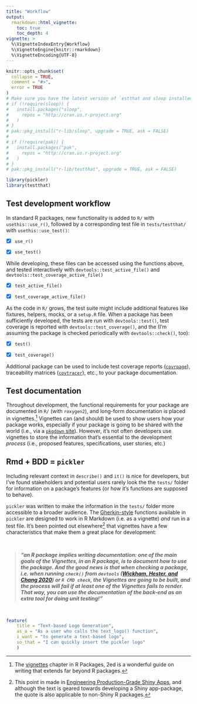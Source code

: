 ```yaml
---
title: "Workflow"
output: 
  rmarkdown::html_vignette:
    toc: true
    toc_depth: 4
vignette: >
  %\VignetteIndexEntry{Workflow}
  %\VignetteEngine{knitr::rmarkdown}
  %\VignetteEncoding{UTF-8}
---
```


```r
knitr::opts_chunk$set(
  collapse = TRUE,
  comment = "#>",
  error = TRUE
)
# Make sure you have the latest version of `estthat and sloop installed.
# if (!require(sloop)) {
#   install.packages("sloop",
#     repos = "http://cran.us.r-project.org"
#   )
# }
# pak::pkg_install("r-lib/sloop", upgrade = TRUE, ask = FALSE)
# 
# if (!require(pak)) {
#   install.packages("pak",
#     repos = "http://cran.us.r-project.org"
#   )
# }
# pak::pkg_install("r-lib/testthat", upgrade = TRUE, ask = FALSE)
```

```r
library(pickler)
library(testthat)
```


## Test development workflow

In standard R packages, new functionality is added to `R/` with `usethis::use_r()`, followed by a corresponding test file in `tests/testthat/` with `usethis::use_test()`:

-   [x] `use_r()`

-   [x] `use_test()`

While developing, these files can be accessed using the functions above, and tested interactively with `devtools::test_active_file()` and `devtools::test_coverage_active_file()`

-   [x] `test_active_file()`

-   [x] `test_coverage_active_file()`

As the code in `R/` grows, the test suite might include additional features like fixtures, helpers, mocks, or a `setup.R` file. When a package has been sufficiently developed, the tests are run with `devtools::test()`, test coverage is reported with `devtools::test_coverage()`, and the (I'm assuming the package is checked periodically with `devtools::check()`, too):

-   [x] `test()`

-   [x] `test_coverage()`

Additional package can be used to include test coverage reports ([`covrpage`](https://yonicd.github.io/covrpage/)), traceability matrices ([`covtracer`](https://genentech.github.io/covtracer/)), etc., to your package documentation.

## Test documentation

Throughout development, the functional requirements for your package are documented in `R/` (with `roxygen2`), and long-form documentation is placed in vignettes.[^r-pkgs-vignettes] Vignettes can (and should) be used to show users how your package works, especially if your package is going to be shared with the world (i.e., via a [`pkgdown` site](https://pkgdown.r-lib.org/)). However, it's not often developers use vignettes to store the information that's essential to the development *process* (i.e., proposed features, specifications, user stories, etc.) 

[^r-pkgs-vignettes]: The [vignettes](https://r-pkgs.org/vignettes.html#advice-on-writing-vignettes) chapter in R Packages, 2ed is a wonderful guide on writing that extends far beyond R packages.


## Rmd + BDD = `pickler` 

Including relevant context in `describe()` and `it()` is nice for developers, but I've found stakeholders and potential users rarely look the the `tests/` folder for information on a package's features (or how it's functions are supposed to behave).

`pickler` was written to make the information in the `tests/` folder more accessible to a broader audience. The [Gherkin-style](https://cucumber.io/docs/gherkin/reference/) functions available in `pickler` are designed to work in R Markdown (i.e. as a vignette) *and* run in a test file. It's been pointed out elsewhere[^2] that vignettes have a few characteristics that make them a great place for development:

<br>

> ***"an R package implies writing documentation: one of the main goals of the Vignettes, in an R package, is to document how to use the package. And the good news is that when checking a package, i.e. when running `check()` from `devtools` ([Wickham, Hester, and Chang 2020](https://devtools.r-lib.org/)) or `R CMD check`, the Vignettes are going to be built, and the process will fail if at least one of the Vignettes fails to render. That way, you can use the documentation of the back-end as an extra tool for doing unit testing!"***

<br>

[^2]: This point in made in [Engineering Production-Grade Shiny Apps](https://engineering-shiny.org/building-ispum-app.html#rmd-vignettes-and-documentation-first), and although the text is geared towards developing a Shiny app-package, the quote is also applicable to non-Shiny R packages. 


```r
feature(
    title = "Text-based Logo Generation",
    as_a = "As a user who calls the text_logo() function",
    i_want = "to generate a text-based logo",
    so_that = "I can quickly insert the pickler logo"
    )
```
